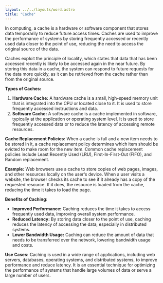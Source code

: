 ```yaml
---
layout: ../../layouts/word.astro
title: "Cache"
---
```

In computing, a cache is a hardware or software component that stores data temporarily to reduce future access times. Caches are used to improve the performance of systems by storing frequently accessed or recently used data closer to the point of use, reducing the need to access the original source of the data.

Caches exploit the principle of locality, which states that data that has been accessed recently is likely to be accessed again in the near future. By storing this data in a cache, the system can respond to future requests for the data more quickly, as it can be retrieved from the cache rather than from the original source.

**Types of Caches:**
1. **Hardware Cache:** A hardware cache is a small, high-speed memory unit that is integrated into the CPU or located close to it. It is used to store frequently accessed instructions and data.
2. **Software Cache:** A software cache is a cache implemented in software, typically at the application or operating system level. It is used to store frequently accessed data or to reduce the latency of accessing remote resources.

**Cache Replacement Policies:**
When a cache is full and a new item needs to be stored in it, a cache replacement policy determines which item should be evicted to make room for the new item. Common cache replacement policies include Least Recently Used (LRU), First-In-First-Out (FIFO), and Random replacement.

**Example:**
Web browsers use a cache to store copies of web pages, images, and other resources locally on the user's device. When a user visits a website, the browser checks its cache to see if it already has a copy of the requested resource. If it does, the resource is loaded from the cache, reducing the time it takes to load the page.

**Benefits of Caching:**
- **Improved Performance:** Caching reduces the time it takes to access frequently used data, improving overall system performance.
- **Reduced Latency:** By storing data closer to the point of use, caching reduces the latency of accessing the data, especially in distributed systems.
- **Lower Bandwidth Usage:** Caching can reduce the amount of data that needs to be transferred over the network, lowering bandwidth usage and costs.

**Use Cases:**
Caching is used in a wide range of applications, including web servers, databases, operating systems, and distributed systems, to improve performance and reduce latency. It is an essential technique for optimizing the performance of systems that handle large volumes of data or serve a large number of users.